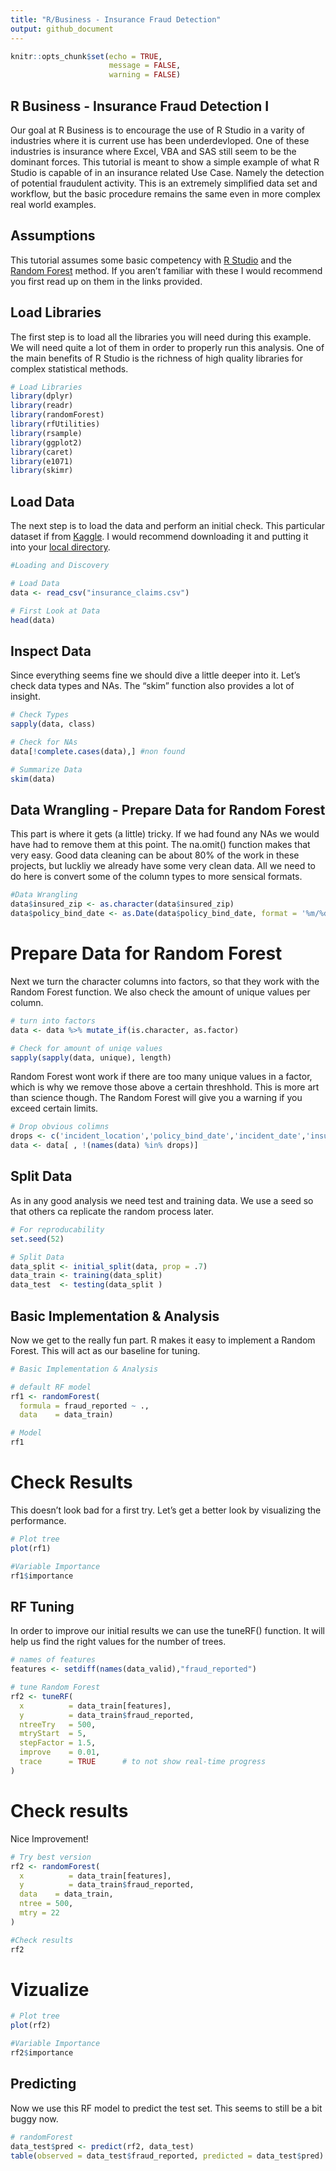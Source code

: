 ```yaml
---
title: "R/Business - Insurance Fraud Detection"
output: github_document
---
```


```r
knitr::opts_chunk$set(echo = TRUE,   
                      message = FALSE,
                      warning = FALSE)
```

## R Business - Insurance Fraud Detection I

Our goal at R Business is to encourage the use of R Studio in a varity of industries where it is current use has been underdevloped. One of these industries is insurance where Excel, VBA and SAS still seem to be the dominant forces. This tutorial is meant to show a simple example of what R Studio is capable of in an insurance related Use Case. Namely the detection of potential fraudulent activity. This is an extremely simplified data set and workflow, but the basic procedure remains the same even in more complex real world examples.

## Assumptions

This tutorial assumes some basic competency with [R Studio](https://rstudio.com/) and the [Random Forest](https://en.wikipedia.org/wiki/Random_forest) method. If you aren't familiar with these I would recommend you first read up on them in the links provided. 

## Load Libraries

The first step is to load all the libraries you will need during this example. We will need quite a lot of them in order to properly run this analysis. One of the main benefits of R Studio is the richness of high quality libraries for complex statistical methods.

```r
# Load Libraries
library(dplyr)
library(readr)
library(randomForest)
library(rfUtilities)
library(rsample)
library(ggplot2)
library(caret)
library(e1071)
library(skimr)
```

## Load Data

The next step is to load the data and perform an initial check. This particular dataset if from [Kaggle](https://www.kaggle.com/buntyshah/auto-insurance-claims-data). I would recommend downloading it and putting it into your [local directory](https://support.rstudio.com/hc/en-us/articles/200711843-Working-Directories-and-Workspaces).

```r
#Loading and Discovery

# Load Data
data <- read_csv("insurance_claims.csv")

# First Look at Data
head(data)
```

## Inspect Data

Since everything seems fine we should dive a little deeper into it. Let's check data types and NAs. The "skim" function also provides a lot of insight.

```r
# Check Types
sapply(data, class)

# Check for NAs 
data[!complete.cases(data),] #non found

# Summarize Data
skim(data)
```

## Data Wrangling - Prepare Data for Random Forest

This part is where it gets (a little) tricky. If we had found any NAs we would have had to remove them at this point. The na.omit() function makes that very easy. Good data cleaning can be about 80% of the work in these projects, but luckliy we already have some very clean data. All we need to do here is convert some of the column types to more sensical formats.

```r
#Data Wrangling
data$insured_zip <- as.character(data$insured_zip)
data$policy_bind_date <- as.Date(data$policy_bind_date, format = '%m/%d/%y')
```

# Prepare Data for Random Forest

Next we turn the character columns into factors, so that they work with the Random Forest function. We also check the amount of unique values per column.

```r
# turn into factors
data <- data %>% mutate_if(is.character, as.factor)

# Check for amount of uniqe values
sapply(sapply(data, unique), length)
```

Random Forest wont work if there are too many unique values in a factor, which is why we remove those above a certain threshhold. This is more art than science though. The Random Forest will give you a warning if you exceed certain limits.

```r
# Drop obvious colimns
drops <- c('incident_location','policy_bind_date','incident_date','insured_occupation','insured_zip', 'policy_number')
data <- data[ , !(names(data) %in% drops)]
```

## Split Data

As in any good analysis we need test and training data. We use a seed so that others ca replicate the random process later.

```r

# For reproducability
set.seed(52)

# Split Data
data_split <- initial_split(data, prop = .7)
data_train <- training(data_split)
data_test  <- testing(data_split )
```

## Basic Implementation & Analysis

Now we get to the really fun part. R makes it easy to implement a Random Forest. This will act as our baseline for tuning.

```r
# Basic Implementation & Analysis

# default RF model
rf1 <- randomForest(
  formula = fraud_reported ~ .,
  data    = data_train)

# Model
rf1
```

# Check Results

This doesn't look bad for a first try. Let's get a better look by visualizing the performance.

```r
# Plot tree
plot(rf1)

#Variable Importance
rf1$importance
```
## RF Tuning

In order to improve our initial results we can use the tuneRF() function. It will help us find the right values for the number of trees.

```r
# names of features
features <- setdiff(names(data_valid),"fraud_reported")

# tune Random Forest
rf2 <- tuneRF(
  x          = data_train[features],
  y          = data_train$fraud_reported,
  ntreeTry   = 500,
  mtryStart  = 5,
  stepFactor = 1.5,
  improve    = 0.01,
  trace      = TRUE      # to not show real-time progress 
)
```


# Check results

Nice Improvement!

```r
# Try best version
rf2 <- randomForest(
  x          = data_train[features],
  y          = data_train$fraud_reported,
  data    = data_train,
  ntree = 500,
  mtry = 22
)

#Check results
rf2
```

# Vizualize 

```r
# Plot tree
plot(rf2)

#Variable Importance
rf2$importance
```

## Predicting

Now we use this RF model to predict the test set. This seems to still be a bit buggy now.

```r
# randomForest
data_test$pred <- predict(rf2, data_test)
table(observed = data_test$fraud_reported, predicted = data_test$pred)
```

